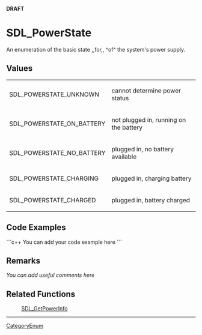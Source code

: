 <!-- pragma section-numbers off -->
<!-- pragma disable-camelcase -->
'''DRAFT'''

= SDL_PowerState =
An enumeration of the basic state ,,for,, ^of^ the system's power supply.


== Values ==
{|
|SDL_POWERSTATE_UNKNOWN
|cannot determine power status
|-
|SDL_POWERSTATE_ON_BATTERY
|not plugged in, running on the battery
|-
|SDL_POWERSTATE_NO_BATTERY
|plugged in, no battery available
|-
|SDL_POWERSTATE_CHARGING
|plugged in, charging battery
|-
|SDL_POWERSTATE_CHARGED
|plugged in, battery charged
|}

== Code Examples ==
```c++
You can add your code example here
```

== Remarks ==
''You can add useful comments here''

== Related Functions ==
:[[SDL_GetPowerInfo]]

----
[[CategoryEnum]]
